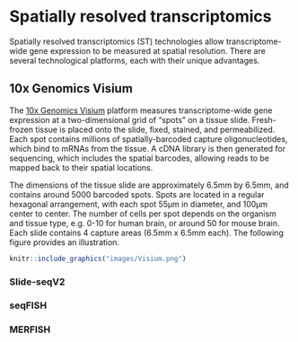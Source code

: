 # Spatially resolved transcriptomics {#spatially_resolved_transcriptomics}

Spatially resolved transcriptomics (ST) technologies allow transcriptome-wide gene expression to be measured at spatial resolution. There are several technological platforms, each with their unique advantages.


## 10x Genomics Visium

The [10x Genomics Visium](https://www.10xgenomics.com/products/spatial-gene-expression) platform measures transcriptome-wide gene expression at a two-dimensional grid of "spots" on a tissue slide. Fresh-frozen tissue is placed onto the slide, fixed, stained, and permeabilized. Each spot contains millions of spatially-barcoded capture oligonucleotides, which bind to mRNAs from the tissue. A cDNA library is then generated for sequencing, which includes the spatial barcodes, allowing reads to be mapped back to their spatial locations.

The dimensions of the tissue slide are approximately 6.5mm by 6.5mm, and contains around 5000 barcoded spots. Spots are located in a regular hexagonal arrangement, with each spot 55µm in diameter, and 100µm center to center. The number of cells per spot depends on the organism and tissue type, e.g. 0-10 for human brain, or around 50 for mouse brain. Each slide contains 4 capture areas (6.5mm x 6.5mm each). The following figure provides an illustration.


```r
knitr::include_graphics("images/Visium.png")
```


### Slide-seqV2


### seqFISH


### MERFISH


